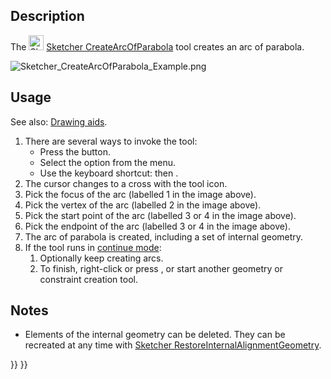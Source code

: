 <languages/>
<translate>

<!--T:8-->
{{Docnav
|[[Sketcher_CreateArcOfHyperbola|Arc of hyperbola]]
|[[Sketcher_CreateCircle|Circle by center]]
|[[Sketcher_Workbench|Sketcher]]
|IconL=Sketcher_CreateArcOfHyperbola.svg
|IconR=Sketcher_CreateCircle.svg
|IconC=Workbench_Sketcher.svg
}}

<!--T:1-->
{{GuiCommand
|Name=Sketcher CreateArcOfParabola
|MenuLocation=Sketch → Sketcher geometries → Create arc of parabola
|Workbenches=[[Sketcher_Workbench|Sketcher]]
|Shortcut={{KEY|G}} {{KEY|J}}
|Version=0.17
|SeeAlso=[[Sketcher_CreateArcOfHyperbola|Sketcher CreateArcOfHyperbola]]
}}

==Description== <!--T:2-->

<!--T:3-->
The [[Image:Sketcher_CreateArcOfParabola.svg|24px]] [[Sketcher_CreateArcOfParabola|Sketcher CreateArcOfParabola]] tool creates an arc of parabola.

</translate>
[[Image:Sketcher_CreateArcOfParabola_Example.png]]
<translate>
<!--T:12-->
{{Caption|Arc of parabola (white) with internal geometry (dark yellow)}}

==Usage== <!--T:5-->

<!--T:13-->
See also: [[Sketcher_Workbench#Drawing_aids|Drawing aids]].

<!--T:6-->
# There are several ways to invoke the tool:
#* Press the {{Button|[[Image:Sketcher_CreateArcOfParabola.svg|16px]] [[Sketcher_CreateArcOfParabola|Arc of parabola by focus, vertex, endpoints]]}} button.
#* Select the {{MenuCommand|Sketcher → Sketcher geometries → [[Image:Sketcher_CreateArcOfParabola.svg|16px]] Create arc of parabola}} option from the menu.
#* Use the keyboard shortcut: {{KEY|G}} then {{KEY|J}}.
# The cursor changes to a cross with the tool icon.
# Pick the focus of the arc (labelled 1 in the image above).
# Pick the vertex of the arc (labelled 2 in the image above).
# Pick the start point of the arc (labelled 3 or 4 in the image above).
# Pick the endpoint of the arc (labelled 3 or 4 in the image above).
# The arc of parabola is created, including a set of internal geometry.
# If the tool runs in [[Sketcher_Workbench#Continue_modes|continue mode]]:
## Optionally keep creating arcs.
## To finish, right-click or press {{KEY|Esc}}, or start another geometry or constraint creation tool.

==Notes== <!--T:14-->

<!--T:15-->
* Elements of the internal geometry can be deleted. They can be recreated at any time with [[Sketcher_RestoreInternalAlignmentGeometry|Sketcher RestoreInternalAlignmentGeometry]].


<!--T:9-->
{{Docnav
|[[Sketcher_CreateArcOfHyperbola|Arc of hyperbola]]
|[[Sketcher_CreateCircle|Circle by center]]
|[[Sketcher_Workbench|Sketcher]]
|IconL=Sketcher_CreateArcOfHyperbola.svg
|IconR=Sketcher_CreateCircle.svg
|IconC=Workbench_Sketcher.svg
}}

</translate>
{{Sketcher Tools navi{{#translation:}}}}
{{Userdocnavi{{#translation:}}}}
